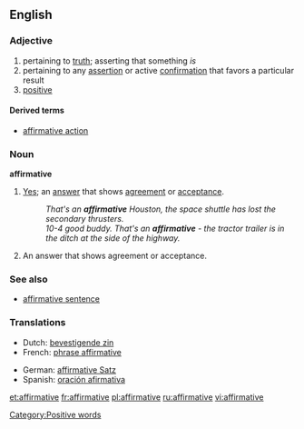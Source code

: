 ==English==

===Adjective===
{{en-adj}}

# pertaining to [[truth]]; asserting that something ''is''
# pertaining to any [[assertion]] or active [[confirmation]] that favors a particular result
# [[positive]]

====Derived terms====
*[[affirmative action]]

===Noun===
'''affirmative''' <!--singular only, right?-->

# [[Yes]]; an [[answer]] that shows [[agreement]] or [[acceptance]].
#:''That's an '''affirmative''' Houston, the space shuttle has lost the secondary thrusters.''
#:''10-4 good buddy.  That's an '''affirmative''' - the tractor trailer is in the ditch at the side of the highway.''
# {{italbrac|grammatical terminology}} An answer that shows agreement or acceptance.

===See also===
*[[affirmative sentence]]

===Translations===
{{top}}
*Dutch: [[bevestigende zin]] {{m}}
*French: [[phrase affirmative]] {{f}}
{{mid}}
*German: [[affirmative Satz]] {{m}}
*Spanish: [[oración afirmativa]] {{f}}
{{bottom}}

[[Category:Positive words]]

[[et:affirmative]]
[[fr:affirmative]]
[[pl:affirmative]]
[[ru:affirmative]]
[[vi:affirmative]]